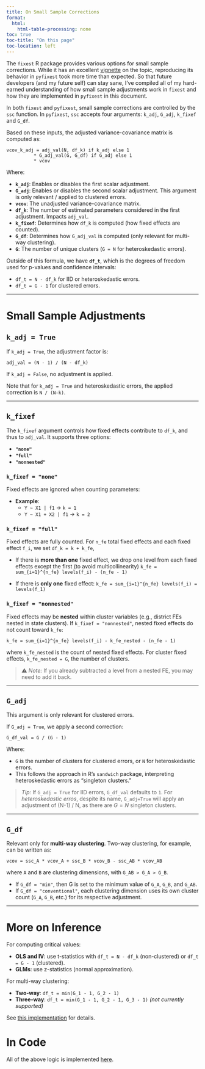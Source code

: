 ```yaml
---
title: On Small Sample Corrections
format:
  html:
    html-table-processing: none
toc: true
toc-title: "On this page"
toc-location: left
---
```


The `fixest` R package provides various options for small sample corrections. While it has an excellent [vignette](https://cran.r-project.org/web/packages/fixest/vignettes/standard_errors.html) on the topic, reproducing its behavior in `pyfixest` took more time than expected. So that future developers (and my future self) can stay sane, I’ve compiled all of my hard-earned understanding of how small sample adjustments work in `fixest` and how they are implemented in `pyfixest` in this document.

In both `fixest` and `pyfixest`, small sample corrections are controlled by the `ssc` function. In `pyfixest`, `ssc` accepts four arguments: `k_adj`, `G_adj`, `k_fixef` and `G_df`.

Based on these inputs, the adjusted variance-covariance matrix is computed as:

```
vcov_k_adj = adj_val(N, df_k) if k_adj else 1
          * G_adj_val(G, G_df) if G_adj else 1
          * vcov
```

Where:

- **`k_adj`**: Enables or disables the first scalar adjustment.
- **`G_adj`**: Enables or disables the second scalar adjustment. This argument is only relevant / applied to clustered errors.
- **`vcov`**: The unadjusted variance-covariance matrix.
- **`df_k`**: The number of estimated parameters considered in the first adjustment. Impacts `adj_val`.
- **`k_fixef`**: Determines how `df_k` is computed (how fixed effects are counted).
- **`G_df`**: Determines how `G_adj_val` is computed (only relevant for multi-way clustering).
- **`G`**: The number of unique clusters (`G = N` for heteroskedastic errors).

Outside of this formula, we have **`df_t`**, which is the degrees of freedom used for p-values and confidence intervals:

- `df_t = N - df_k` for IID or heteroskedastic errors.
- `df_t = G - 1` for clustered errors.

---

# Small Sample Adjustments

## `k_adj = True`

If `k_adj = True`, the adjustment factor is:

`adj_val = (N - 1) / (N - df_k)`

If `k_adj = False`, no adjustment is applied.

Note that for `k_adj = True` and heteroskedastic errors, the applied correction is `N / (N-k)`.

---

## `k_fixef`

The `k_fixef` argument controls how fixed effects contribute to `df_k`, and thus to `adj_val`. It supports three options:

- **`"none"`**
- **`"full"`**
- **`"nonnested"`**

### `k_fixef = "none"`

Fixed effects are ignored when counting parameters:

- **Example**:
  - `Y ~ X1 | f1` → `k = 1`
  - `Y ~ X1 + X2 | f1` → `k = 2`

### `k_fixef = "full"`

Fixed effects are fully counted. For `n_fe` total fixed effects and each fixed effect `f_i`, we set `df_k = k + k_fe`,


- If there is **more than one** fixed effect, we drop one level from each fixed effects except the first (to avoid multicollinearity)
  `k_fe = sum_{i=1}^{n_fe} levels(f_i) - (n_fe - 1)`

- If there is **only one** fixed effect:
  `k_fe = sum_{i=1}^{n_fe} levels(f_i) = levels(f_1)`

### `k_fixef = "nonnested"`

Fixed effects may be **nested** within cluster variables (e.g., district FEs nested in state clusters). If `k_fixef = "nonnested"`, nested fixed effects do not count toward `k_fe`:

`k_fe = sum_{i=1}^{n_fe} levels(f_i) - k_fe_nested - (n_fe - 1)`

where `k_fe_nested` is the count of nested fixed effects. For cluster fixed effects, `k_fe_nested = G`, the number of clusters.

> ⚠️ *Note:* If you already subtracted a level from a nested FE, you may need to add it back.

---

## `G_adj`

This argument is only relevant for clustered errors.

If `G_adj = True`, we apply a second correction:

`G_df_val = G / (G - 1)`

Where:

- `G` is the number of clusters for clustered errors, or `N` for heteroskedastic errors.
- This follows the approach in R’s `sandwich` package, interpreting heteroskedastic errors as “singleton clusters.”

> *Tip:* If `G_adj = True` for IID errors, `G_df_val` defaults to `1`. For *heteroskedastic erros*, despite its name, `G_adj=True` will apply an adjustment of (N-1) / N, as there are $G = N$ singleton clusters.

---

## `G_df`

Relevant only for **multi-way clustering**. Two-way clustering, for example, can be written as:

`vcov = ssc_A * vcov_A + ssc_B * vcov_B - ssc_AB * vcov_AB`

where `A` and `B` are clustering dimensions, with `G_AB > G_A > G_B`.

- If `G_df = "min"`, then G is set to the minimum value of `G_A`, `G_B`, and `G_AB`.
- If `G_df = "conventional"`, each clustering dimension uses its own cluster count (`G_A`, `G_B`, etc.) for its respective adjustment.

---

# More on Inference

For computing critical values:

- **OLS and IV**: use t-statistics with `df_t = N - df_k` (non-clustered) or `df_t = G - 1` (clustered).
- **GLMs**: use z-statistics (normal approximation).

For multi-way clustering:

- **Two-way**: `df_t = min(G_1 - 1, G_2 - 1)`
- **Three-way**: `df_t = min(G_1 - 1, G_2 - 1, G_3 - 1)` *(not currently supported)*

See [this implementation](https://github.com/py-econometrics/pyfixest/blob/864da9c0d1797aff70e3f5b420e4c73f7256642d/pyfixest/estimation/feols_.py#L851) for details.

# In Code

All of the above logic is implemented [here](https://github.com/py-econometrics/pyfixest/blob/69acf9d22eab4300853d80264ee6d01bc4bdcb35/pyfixest/utils/utils.py#L108).
